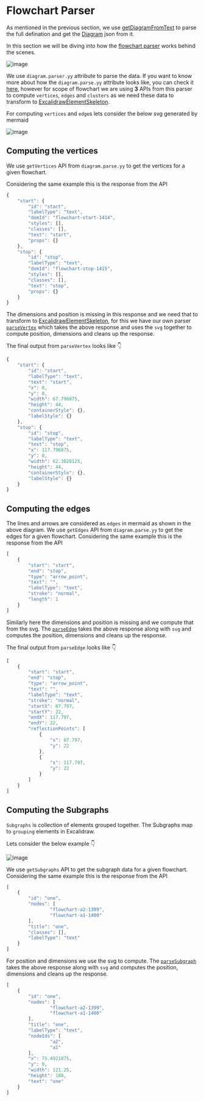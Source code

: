 # Flowchart Parser

As mentioned in the previous section, we use [getDiagramFromText](https://github.com/mermaid-js/mermaid/blob/00d06c7282a701849793680c1e97da1cfdfcce62/packages/mermaid/src/Diagram.ts#L80) to parse the full defination and get the [Diagram](https://github.com/mermaid-js/mermaid/blob/00d06c7282a701849793680c1e97da1cfdfcce62/packages/mermaid/src/Diagram.ts#L15) json from it.

In this section we will be diving into how the [flowchart parser](https://github.com/excalidraw/mermaid-to-excalidraw/blob/master/src/parser/flowchart.ts#L256) works behind the scenes.

![image](https://github.com/excalidraw/excalidraw/assets/11256141/2a097bbb-64bf-49d6-bf7f-21172bdb538d)

We use `diagram.parser.yy` attribute to parse the data. If you want to know more about how the `diagram.parse.yy` attribute looks like, you can check it [here](https://github.com/mermaid-js/mermaid/blob/00d06c7282a701849793680c1e97da1cfdfcce62/packages/mermaid/src/diagrams/flowchart/flowDb.js#L768), however for scope of flowchart we are using **3** APIs from this parser to compute `vertices`, `edges` and `clusters` as we need these data to transform to [ExcalidrawElementSkeleton](https://github.com/excalidraw/excalidraw/blob/master/src/data/transform.ts#L133C13-L133C38).


For computing `vertices` and `edge`s lets consider the below svg generated by mermaid

![image](https://github.com/excalidraw/excalidraw/assets/11256141/d7013305-0b90-4fa0-a66e-b4f4604ad0b2)


## Computing the vertices

We use `getVertices` API from `diagram.parse.yy` to get the vertices for a given flowchart.

Considering the same example this is the response from the API

```js
{
	"start": {
		"id": "start",
		"labelType": "text",
		"domId": "flowchart-start-1414",
		"styles": [],
		"classes": [],
		"text": "start",
		"props": {}
	},
	"stop": {
		"id": "stop",
		"labelType": "text",
		"domId": "flowchart-stop-1415",
		"styles": [],
		"classes": [],
		"text": "stop",
		"props": {}
	}
}
```
The dimensions and position is missing in this response and we need that to transform to [ExcalidrawElementSkeleton](https://github.com/excalidraw/excalidraw/blob/master/src/data/transform.ts#L133C13-L133C38), for this we have our own parser [`parseVertex`](https://github.com/excalidraw/mermaid-to-excalidraw/blob/master/src/parseMermaid.ts#L178) which takes the above response and uses the `svg` together to compute position, dimensions and cleans up the response.

 The final output from `parseVertex` looks like :point_down:

```js
{
	"start": {
		"id": "start",
		"labelType": "text",
		"text": "start",
		"x": 0,
		"y": 0,
		"width": 67.796875,
		"height": 44,
		"containerStyle": {},
		"labelStyle": {}
	},
	"stop": {
		"id": "stop",
		"labelType": "text",
		"text": "stop",
		"x": 117.796875,
		"y": 0,
		"width": 62.3828125,
		"height": 44,
		"containerStyle": {},
		"labelStyle": {}
	}
}
```


## Computing the edges

The lines and arrows are considered as `edges` in mermaid as shown in the above diagram.
We use `getEdges` API from `diagram.parse.yy` to get the edges for a given flowchart.
Considering the same example this is the response from the API

```js
[
	{
		"start": "start",
		"end": "stop",
		"type": "arrow_point",
		"text": "",
		"labelType": "text",
		"stroke": "normal",
		"length": 1
	}
]
```

Similarly here the dimensions and position is missing and we compute that from the svg. The [`parseEdge`](https://github.com/excalidraw/mermaid-to-excalidraw/blob/master/src/parseMermaid.ts#L245) takes the above response along with `svg` and computes the position, dimensions and cleans up the response.

 The final output from `parseEdge` looks like :point_down:

```js
[
	{
		"start": "start",
		"end": "stop",
		"type": "arrow_point",
		"text": "",
		"labelType": "text",
		"stroke": "normal",
		"startX": 67.797,
		"startY": 22,
		"endX": 117.797,
		"endY": 22,
		"reflectionPoints": [
			{
				"x": 67.797,
				"y": 22
			},
			{
				"x": 117.797,
				"y": 22
			}
		]
	}
]
```
## Computing the Subgraphs

`Subgraphs` is collection of elements grouped together. The Subgraphs map to `grouping` elements in Excalidraw.

Lets consider the below example :point_down:

![image](https://github.com/excalidraw/excalidraw/assets/11256141/5243ce4c-beaa-43d2-812a-0577b0a574d7)

We use `getSubgraphs` API to get the subgraph data for a given flowchart.
Considering the same example this is the response from the API

```js
[
	{
		"id": "one",
		"nodes": [
				"flowchart-a2-1399",
				"flowchart-a1-1400"
		],
		"title": "one",
		"classes": [],
		"labelType": "text"
	}
]
```

For position and dimensions we use the svg to compute. The [`parseSubgraph`](https://github.com/excalidraw/mermaid-to-excalidraw/blob/master/src/parseMermaid.ts#L139) takes the above response along with `svg` and computes the position, dimensions and cleans up the response.


```js
[
	{
		"id": "one",
		"nodes": [
				"flowchart-a2-1399",
				"flowchart-a1-1400"
		],
		"title": "one",
		"labelType": "text",
		"nodeIds": [
				"a2",
				"a1"
		],
		"x": 75.4921875,
		"y": 0,
		"width": 121.25,
		"height": 188,
		"text": "one"
	}
]
```